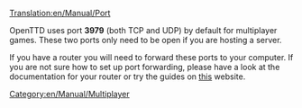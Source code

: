 [[Translation:en/Manual/Port]]
[[Category:en/Manual/Multiplayer]]

OpenTTD uses port '''3979''' (both TCP and UDP) by default for multiplayer games. These two ports only need to be open if you are hosting a server. 

If you have a router you will need to forward these ports to your computer. If you are not sure how to set up port forwarding, please have a look at the documentation for your router or try the guides on [http://www.portforward.com/ this] website.